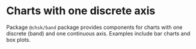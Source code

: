 
<Meta title="Addons/Band/Overview" />

# Charts with one discrete axis

Package `@chsk/band` package provides components for charts with one discrete (band) and one continuous axis. Examples include bar charts and box plots.
